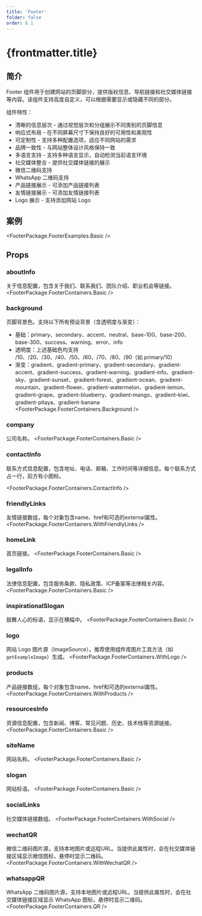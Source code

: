 ```yaml
---
title: 'Footer'
folder: false
order: 6.1
---
```



# {frontmatter.title}

## 简介

Footer 组件用于创建网站的页脚部分，提供版权信息、导航链接和社交媒体链接等内容。该组件支持高度自定义，可以根据需要显示或隐藏不同的部分。

组件特性：

- 清晰的信息层次 - 通过视觉层次和分组展示不同类别的页脚信息
- 响应式布局 - 在不同屏幕尺寸下保持良好的可用性和美观性
- 可定制性 - 支持多种配置选项，适应不同网站的需求
- 品牌一致性 - 与网站整体设计风格保持一致
- 多语言支持 - 支持多种语言显示，自动检测当前语言环境
- 社交媒体整合 - 提供社交媒体链接的展示
- 微信二维码支持
- WhatsApp 二维码支持
- 产品链接展示 - 可添加产品链接列表
- 友情链接展示 - 可添加友情链接列表
- Logo 展示 - 支持添加网站 Logo

## 案例

<FooterPackage.FooterExamples.Basic />

## Props


### aboutInfo
关于信息配置，包含关于我们、联系我们、团队介绍、职业机会等链接。
<FooterPackage.FooterContainers.Basic />

### background
页脚背景色。支持以下所有预设背景（含透明度与渐变）：

- 基础：primary、secondary、accent、neutral、base-100、base-200、base-300、success、warning、error、info
- 透明度：上述基础色均支持 /10、/20、/30、/40、/50、/60、/70、/80、/90（如 primary/10）
- 渐变：gradient、gradient-primary、gradient-secondary、gradient-accent、gradient-success、gradient-warning、gradient-info、gradient-sky、gradient-sunset、gradient-forest、gradient-ocean、gradient-mountain、gradient-flower、gradient-watermelon、gradient-lemon、gradient-grape、gradient-blueberry、gradient-mango、gradient-kiwi、gradient-pitaya、gradient-banana
<FooterPackage.FooterContainers.Background />



### company
公司名称。
<FooterPackage.FooterContainers.Basic />

### contactInfo
联系方式信息配置，包含地址、电话、邮箱、工作时间等详细信息。每个联系方式占一行，前方有小图标。

<FooterPackage.FooterContainers.ContactInfo />




### friendlyLinks
友情链接数组，每个对象包含name、href和可选的external属性。
<FooterPackage.FooterContainers.WithFriendlyLinks />


### homeLink
首页链接。
<FooterPackage.FooterContainers.Basic />

### legalInfo
法律信息配置，包含服务条款、隐私政策、ICP备案等法律相关内容。
<FooterPackage.FooterContainers.Basic />

### inspirationalSlogan
鼓舞人心的标语，显示在横幅中。
<FooterPackage.FooterContainers.Basic />

### logo
网站 Logo 图片源（ImageSource）。推荐使用组件库图片工具方法（如 `getExampleImage`）生成。
<FooterPackage.FooterContainers.WithLogo />





### products
产品链接数组，每个对象包含name、href和可选的external属性。
<FooterPackage.FooterContainers.WithProducts />

### resourcesInfo
资源信息配置，包含新闻、博客、常见问题、历史、技术栈等资源链接。
<FooterPackage.FooterContainers.Basic />

### siteName
网站名称。
<FooterPackage.FooterContainers.Basic />

### slogan
网站标语。
<FooterPackage.FooterContainers.Basic />

### socialLinks
社交媒体链接数组。
<FooterPackage.FooterContainers.WithSocial />




### wechatQR
微信二维码图片源，支持本地图片或远程URL。当提供此属性时，会在社交媒体链接区域显示微信图标，悬停时显示二维码。
<FooterPackage.FooterContainers.WithWechatQR />

### whatsappQR
WhatsApp 二维码图片源，支持本地图片或远程URL。当提供此属性时，会在社交媒体链接区域显示 WhatsApp 图标，悬停时显示二维码。
<FooterPackage.FooterContainers.QR />
